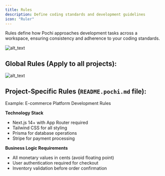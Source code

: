 ```yaml
---
title: Rules
description: Define coding standards and development guidelines
icon: "Ruler"
---
```


Rules define how Pochi approaches development tasks across a workspace, ensuring consistency and adherence to your coding standards.

![alt_text](../../public/images/core-features/image4.png "image_tooltip")

## Global Rules (Apply to all projects):

![alt_text](../../public/images/core-features/image5.png "image_tooltip")

## Project-Specific Rules (`README.pochi.md` file):

Example: E-commerce Platform Development Rules

**Technology Stack**

- Next.js 14+ with App Router required
- Tailwind CSS for all styling
- Prisma for database operations
- Stripe for payment processing

**Business Logic Requirements**

- All monetary values in cents (avoid floating point)
- User authentication required for checkout
- Inventory validation before order confirmation
